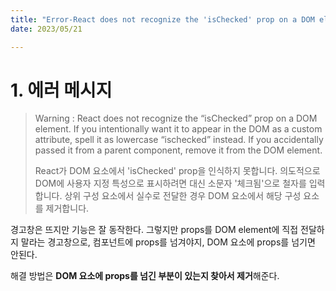 ```yaml
---
title: "Error-React does not recognize the 'isChecked' prop on a DOM element."
date: 2023/05/21

---
```


# 1. 에러 메시지

> Warning : React does not recognize the “isChecked” prop on a DOM element. 
> If you intentionally want it to appear in the DOM as a custom attribute, spell it as lowercase “ischecked” instead. 
> If you accidentally passed it from a parent component, remove it from the DOM element.
>
> React가 DOM 요소에서 'isChecked' prop을 인식하지 못합니다.
> 의도적으로 DOM에 사용자 지정 특성으로 표시하려면 대신 소문자 '체크됨'으로 철자를 입력합니다. 
> 상위 구성 요소에서 실수로 전달한 경우 DOM 요소에서 해당 구성 요소를 제거합니다.

경고창은 뜨지만 기능은 잘 동작한다. 그렇지만 props를 DOM element에 직접 전달하지 말라는 경고창으로,
컴포넌트에 props를 넘겨야지, DOM 요소에 props를 넘기면 안된다.

해결 방법은 **DOM 요소에 props를 넘긴 부분이 있는지 찾아서 제거**해준다.
